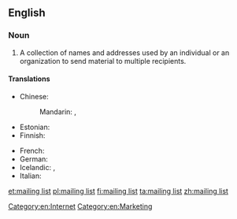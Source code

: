 ==English==
{{wikipedia}}

===Noun===
{{en-noun|head=[[mailing]] [[list]]}}

# A collection of names and addresses used by an individual or an organization to send material to multiple recipients.

====Translations====
{{trans-top|collection of names and addresses}}
* Chinese:
*: Mandarin: {{t|cmn|郵寄名單|sc=Hani}}, {{t|cmn|邮寄名单|tr=yóujì míngdān|sc=Hani}}
* Estonian: {{t-|et|postiloend}}
* Finnish: {{t+|fi|postituslista}}
{{trans-mid}}
* French: {{t+|fr|liste de diffusion}}
* German: {{t+|de|Mailingliste|f}}
* Icelandic: {{t-|is|póstlisti|m}}, {{qualifier|recipient file}} {{t-|is|viðtakendaskrá|f}}
* Italian: {{t-|it|mailing list|f}}
{{trans-bottom}}

[[Category:en:Internet]]
[[Category:en:Marketing]]

[[et:mailing list]]
[[pl:mailing list]]
[[fi:mailing list]]
[[ta:mailing list]]
[[zh:mailing list]]